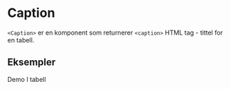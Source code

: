 
<Meta of={CaptionStories} />

# Caption

<ComponentLinkRow
  docsHref="https://design.domstol.no/987b33f71/p/3718e2-typography"
  figmaHref="https://www.figma.com/file/ewqSDmkgqDQ5PyOsRp4V5b/DDS-Komponenter?type=design&node-id=9982-211803&mode=design&t=XBHlNDhFak7JkOlt-4"
  githubHref="https://github.com/domstolene/designsystem/tree/main/packages/components/src/components/Typography/Caption"
  storybookHref="https://domstolene.github.io/designsystem/?path=/story/dds-components-components-typography-caption--default"
  withBottomSpacing
/>

`<Caption>` er en komponent som returnerer `<caption>` HTML tag - tittel for en tabell.

## Eksempler

<Tabs>
  <TabList>
    <Tab>Demo</Tab>
    <Tab>I tabell</Tab>
  </TabList>
  <TabPanels>
    <TabPanel>
      <Canvas of={CaptionStories.Preview} />
      <Controls of={CaptionStories.Preview} />
    </TabPanel>
    <TabPanel>
      <Canvas of={CaptionStories.WithTable} />
    </TabPanel>
  </TabPanels>
</Tabs>
